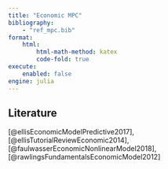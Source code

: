 ```yaml
---
title: "Economic MPC"
bibliography: 
    - "ref_mpc.bib"
format:
    html:
        html-math-method: katex
        code-fold: true
execute:
    enabled: false
engine: julia
---
```



## Literature

[@ellisEconomicModelPredictive2017], [@ellisTutorialReviewEconomic2014], [@faulwasserEconomicNonlinearModel2018], [@rawlingsFundamentalsEconomicModel2012]